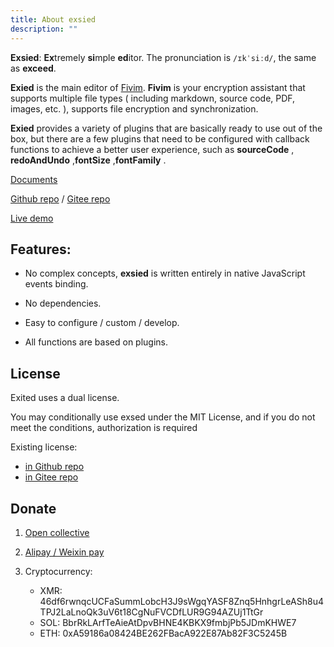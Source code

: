 ```yaml
---
title: About exsied
description: ""
---
```


**Exsied**: **Ex**tremely **si**mple **ed**itor. The pronunciation is `/ɪkˈsiːd/`, the same as **exceed**.

**Exied** is the main editor of [Fivim](https://github.com/fivim/fivim/).
**Fivim** is your encryption assistant that supports multiple file types ( including markdown, source code, PDF, images, etc. ), supports file encryption and synchronization.

**Exied** provides a variety of plugins that are basically ready to use out of the box, but there are a few plugins that need to be configured with callback functions to achieve a better user experience, such as **sourceCode** , **redoAndUndo** ,**fontSize** ,**fontFamily** .

[Documents](https://fivim.top/en/exsied/about/)

[Github repo](https://github.com/exsied/exsied) / [Gitee repo](https://gitee.com/exsied/exsied)

[Live demo](https://exsied.pages.dev/demo)

## Features:

- No complex concepts, **exsied** is written entirely in native JavaScript events binding.

- No dependencies.

- Easy to configure / custom / develop.

- All functions are based on plugins.

## License

Exited uses a dual license.

You may conditionally use exsed under the MIT License,
and if you do not meet the conditions, authorization is required

Existing license:

- [in Github repo](https://github.com/exsied/exsied/blob/main/LICENSE)
- [in Gitee repo](https://gitee.com/exsied/exsied/blob/main/LICENSE)

## Donate

1. [Open collective](https://opencollective.com/fivim)

2. [Alipay / Weixin pay](https://github.com/newproplus)

3. Cryptocurrency:

   - XMR: 46df6rwnqcUCFaSummLobcH3J9sWgqYASF8Znq5HnhgrLeASh8u4TPJ2LaLnoQk3uV6t18CgNuFVCDfLUR9G94AZUj1TtGr
   - SOL: BbrRkLArfTeAieAtDpvBHNE4KBKX9fmbjPb5JDmKHWE7
   - ETH: 0xA59186a08424BE262FBacA922E87Ab82F3C5245B

